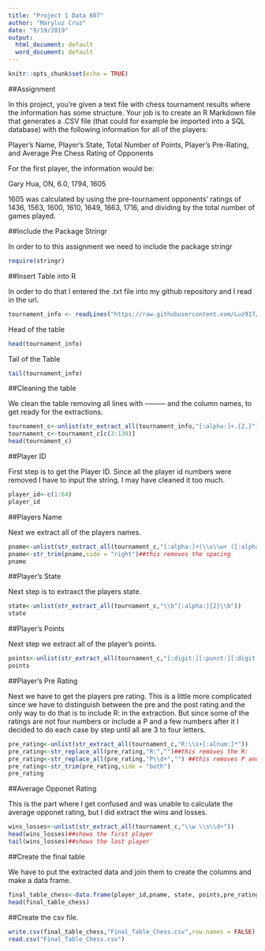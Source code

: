 ---
title: "Project 1 Data 607"
author: "Maryluz Cruz"
date: "9/19/2019"
output:
  html_document: default
  word_document: default
---

```{r setup, include=FALSE}
knitr::opts_chunk$set(echo = TRUE)
```

##Assignment

In this project, you’re given a text file with chess tournament results where the information has some structure. Your job is to create an R Markdown file that generates a .CSV file (that could for example be imported into a SQL database) with the following information for all of the players:

Player’s Name, Player’s State, Total Number of Points, Player’s Pre-Rating, and Average Pre Chess Rating of Opponents

For the first player, the information would be:

Gary Hua, ON, 6.0, 1794, 1605

1605 was calculated by using the pre-tournament opponents’ ratings of 1436, 1563, 1600, 1610, 1649, 1663, 1716, and dividing by the total number of games played.

##Include the Package Stringr

In order to to this assignment we need to include the package stringr

```{r}
require(stringr)
```

##Insert Table into R

In order to do that I entered the .txt file into my github repository and I read in the url. 

```{r}
tournament_info <- readLines("https://raw.githubusercontent.com/Luz917/tournamentinfo/master/tournamentinfo.txt", warn=FALSE)##this was needed because it gave a warning about incomplete final line 
```

Head of the table

```{r}
head(tournament_info)
```

Tail of the Table

```{r}
tail(tournament_info)
```

##Cleaning the table 

We clean the table removing all lines with --------- and the column names, to get ready for the extractions. 

```{r}
tournament_c<-unlist(str_extract_all(tournament_info,"[:alpha:]+.{2,}"))
tournament_c<-tournament_c[c(3:130)]
head(tournament_c)
```

##Player ID

First step is to get the Player ID. Since all the player id numbers were removed I have to input the string. I may have cleaned it too much. 

```{r}
player_id<-c(1:64)
player_id
```

##Players Name

Next we extract all of the players names. 

```{r}
pname<-unlist(str_extract_all(tournament_c,"[:alpha:]+(\\s\\w+ ([:alpha:])*[:alpha:]*)"))
pname<-str_trim(pname,side = "right")##this removes the spacing 
pname
```

##Player's State

Next step is to extraxct the players state. 

```{r}
state<-unlist(str_extract_all(tournament_c,"\\b^[:alpha:]{2}\\b"))
state
```

##Player's Points

Next step we extract all of the player's points.

```{r}
points<-unlist(str_extract_all(tournament_c,"[:digit:][:punct:][:digit:]"))
points
```

##Player's Pre Rating 

Next we have to get the players pre rating. This is a little more complicated since we have to distinguish between the pre and the post rating and the only way to do that is to include R: in the extraction. But since some of the ratings are not four numbers or include a P and a few numbers after it I decided to do each case by step until all are 3 to four letters. 

```{r}
pre_rating<-unlist(str_extract_all(tournament_c,"R:\\s+[:alnum:]*"))
pre_rating<-str_replace_all(pre_rating,"R:","")##this removes the R:
pre_rating<-str_replace_all(pre_rating,"P\\d+","") ##this removes P and the numbers follewed by the P
pre_rating<-str_trim(pre_rating,side = "both")
pre_rating
```

##Average Opponet Rating

This is the part where I get confused and was unable to calculate the average opponet rating, but I did extract the wins and losses. 

```{r}
wins_losses<-unlist(str_extract_all(tournament_c,"\\w \\s\\d+"))
head(wins_losses)##shows the first player 
tail(wins_losses)##shows the last player
```

##Create the final table 

We have to put the extracted data and join them to create the columns and make a data frame.

```{r}
final_table_chess<-data.frame(player_id,pname, state, points,pre_rating)
head(final_table_chess)
```

##Create the csv file.

```{r}
write.csv(final_table_chess,"Final_Table_Chess.csv",row.names = FALSE)
read.csv("Final_Table_Chess.csv")
```



